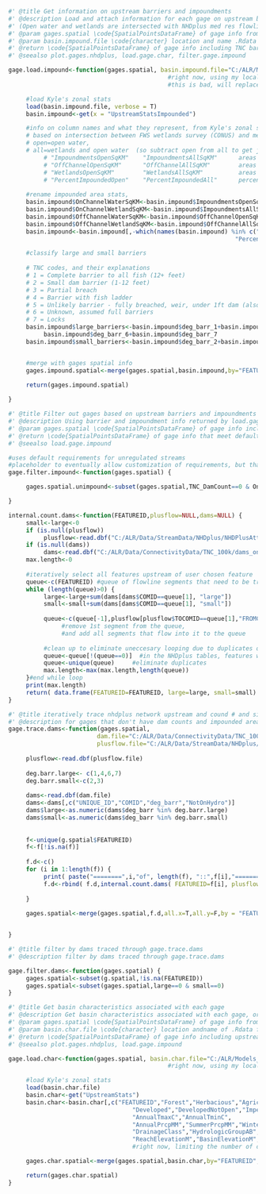 


```r

#' @title Get information on upstream barriers and impoundments
#' @description Load and attach information for each gage on upstream barriers and impoundments.  Uses TNC barrier inventory and FWS survey openwater and wetlands. 
#' (Open water and wetlands are intersected with NHDplus med res flowlines, to differentiate on- and off-network wetlands and waters)
#' @param gages.spatial \code{SpatialPointsDataFrame} of gage info from plot.gages.nhdplus()
#' @param basin.impound.file \code{character} location and name .Rdata file that contains UpstreamStatsImpounded, by NHDplus FEATUREID
#' @return \code{SpatialPointsDataFrame} of gage info including TNC barriers and area of wetlands and open water
#' @seealso plot.gages.nhdplus, load.gage.char, filter.gage.impound

gage.load.impound<-function(gages.spatial, basin.impound.file="C:/ALR/Models_from_others/Kyle/NH NY NHDplus basin zonal stats KO/NENY_CovariateData_Impoundments_2014-01-23.RData") {
                                             #right now, using my local directory as the defaults.  
                                             #this is bad, will replace later, blah blah blah.

     #load Kyle's zonal stats
     load(basin.impound.file, verbose = T)
     basin.impound<-get(x = "UpstreamStatsImpounded")

     #info on column names and what they represent, from Kyle's zonal stats
     # based on intersection between FWS wetlands survey (CONUS) and med rez flowlines 
     # open=open water, 
     # all=wetlands and open water  (so subtract open from all to get just wetlands...)
          # "ImpoundmentsOpenSqKM"    "ImpoundmentsAllSqKM"      areas intersecting w/ stream network 
          # "OffChannelOpenSqKM"      "OffChannelAllSqKM"        areas not intersecting w/ stream network
          # "WetlandsOpenSqKM"        "WetlandsAllSqKM"          areas in drainage area, whether or not on network (should be same as CONUS, but in area instead of %?)
          # "PercentImpoundedOpen"    "PercentImpoundedAll"      percentage of wetlands or open water that is on the stream network (should be able to derive from above)
     
     #rename impounded area stats, 
     basin.impound$OnChannelWaterSqKM<-basin.impound$ImpoundmentsOpenSqKM
     basin.impound$OnChannelWetlandSqKM<-basin.impound$ImpoundmentsAllSqKM-basin.impound$ImpoundmentsOpenSqKM
     basin.impound$OffChannelWaterSqKM<-basin.impound$OffChannelOpenSqKM
     basin.impound$OffChannelWetlandSqKM<-basin.impound$OffChannelAllSqKM-basin.impound$OffChannelOpenSqKM
     basin.impound<-basin.impound[,-which(names(basin.impound) %in% c("ImpoundmentsOpenSqKM","ImpoundmentsAllSqKM","WetlandsOpenSqKM","WetlandsAllSqKM",
                                                                "PercentImpoundedOpen","PercentImpoundedAll","OffChannelOpenSqKM","OffChannelAllSqKM"))]

     #classify large and small barriers
     
     # TNC codes, and their explanations
     # 1 = Complete barrier to all fish (12+ feet)
     # 2 = Small dam barrier (1-12 feet)
     # 3 = Partial breach
     # 4 = Barrier with fish ladder
     # 5 = Unlikely barrier - fully breached, weir, under 1ft dam (also COND=NO DAM or COND=REM or COND=DEL)
     # 6 = Unknown, assumed full barriers
     # 7 = Locks
     basin.impound$large_barriers<-basin.impound$deg_barr_1+basin.impound$deg_barr_4+
          basin.impound$deg_barr_6+basin.impound$deg_barr_7
     basin.impound$small_barriers<-basin.impound$deg_barr_2+basin.impound$deg_barr_3


     #merge with gages spatial info
     gages.impound.spatial<-merge(gages.spatial,basin.impound,by="FEATUREID",all.x=T,all.y=F,sort=F)

     return(gages.impound.spatial)
     
}


```

```r
#' @title Filter out gages based on upstream barriers and impoundments
#' @description Using barrier and impoundment info returned by load.gage.impound()
#' @param gages.spatial \code{SpatialPointsDataFrame} of gage info including column names "TNC_DamCount" and "OnChannelWaterSqKM"
#' @return \code{SpatialPointsDataFrame} of gage info that meet default barrier and impoundment criteria
#' @seealso load.gage.impound

#uses default requirements for unregulated streams
#placeholder to eventually allow customization of requirements, but that doesn't seem worth the time right now
gage.filter.impound<-function(gages.spatial) {

     gages.spatial.unimpound<-subset(gages.spatial,TNC_DamCount==0 & OnChannelWaterSqKM<.5)

}

```

```r

internal.count.dams<-function(FEATUREID,plusflow=NULL,dams=NULL) {
     small<-large<-0
     if (is.null(plusflow))
          plusflow<-read.dbf("C:/ALR/Data/StreamData/NHDplus/NHDPlusAttributes/0205/PlusFLow.dbf")
     if (is.null(dams))
          dams<-read.dbf("C:/ALR/Data/ConnectivityData/TNC_100k/dams_on_med_rez.dbf")
     max.length<-0
     
     #iteratively select all features upstream of user chosen feature
     queue<-c(FEATUREID) #queue of flowline segments that need to be traced upstream      
     while (length(queue)>0) {
          large<-large+sum(dams[dams$COMID==queue[1], "large"])
          small<-small+sum(dams[dams$COMID==queue[1], "small"])
          
          queue<-c(queue[-1],plusflow[plusflow$TOCOMID==queue[1],"FROMCOMID"]) 
               #remove 1st segment from the queue, 
               #and add all segments that flow into it to the queue
          
          #clean up to eliminate uneccesary looping due to duplicates or terminal headwater features
          queue<-queue[!(queue==0)]  #in the NHDplus tables, features with FROMCOMID==0 have no inflowing tribs
          queue<-unique(queue)     #eliminate duplicates
          max.length<-max(max.length,length(queue))          
     }#end while loop
     print(max.length)
     return( data.frame(FEATUREID=FEATUREID, large=large, small=small) )
}

#' @title iteratively trace nhdplus network upstream and cound # and size of dams
#' @description for gages that don't have dam counts and impounded area in basin characteristics only
gage.trace.dams<-function(gages.spatial, 
                         dam.file="C:/ALR/Data/ConnectivityData/TNC_100k/dams_on_med_rez.dbf", 
                         plusflow.file="C:/ALR/Data/StreamData/NHDplus/NHDPlusAttributes/0205/PlusFLow.dbf") {
          
     plusflow<-read.dbf(plusflow.file)
     
     deg.barr.large<- c(1,4,6,7)
     deg.barr.small<-c(2,3)
     
     dams<-read.dbf(dam.file)
     dams<-dams[,c("UNIQUE_ID","COMID","deg_barr","NotOnHydro")]
     dams$large<-as.numeric(dams$deg_barr %in% deg.barr.large)
     dams$small<-as.numeric(dams$deg_barr %in% deg.barr.small)
     
     
     f<-unique(g.spatial$FEATUREID)
     f<-f[!is.na(f)]
     
     f.d<-c()
     for (i in 1:length(f)) {
          print( paste("========",i,"of", length(f), "::",f[i],"=========" ))
          f.d<-rbind( f.d,internal.count.dams( FEATUREID=f[i], plusflow=plusflow, dams=dams ) )
     
     }
     
     gages.spatial<-merge(gages.spatial,f.d,all.x=T,all.y=F,by = "FEATUREID",sort = F)


}
```


```r
#' @title filter by dams traced through gage.trace.dams
#' @description filter by dams traced through gage.trace.dams

gage.filter.dams<-function(gages.spatial) {
     gages.spatial<-subset(g.spatial,!is.na(FEATUREID))
     gages.spatial<-subset(gages.spatial,large==0 & small==0)
}
```


```r

#' @title Get basin characteristics associated with each gage
#' @description Get basin characteristics associated with each gage, or more precisely, with the NHDplus stream reach each gage is plotted to.
#' @param gages.spatial \code{SpatialPointsDataFrame} of gage info from plot.gages.nhdplus()
#' @param basin.char.file \code{character} location andname of .Rdata file that contains UpstreamStats, by NHDplus FEATUREID
#' @return \code{SpatialPointsDataFrame} of gage info including upstream basin characteristics
#' @seealso plot.gages.nhdplus, load.gage.impound

gage.load.char<-function(gages.spatial, basin.char.file="C:/ALR/Models_from_others/Kyle/NH NY NHDplus basin zonal stats KO/NENY_CovariateData_2014-01-23.RData") {
                                             #right now, using my local directory as the defaults.  this is bad, will replace later.

     #load Kyle's zonal stats
     load(basin.char.file)
     basin.char<-get("UpstreamStats")
     basin.char<-basin.char[,c("FEATUREID","Forest","Herbacious","Agriculture",
                                   "Developed","DevelopedNotOpen","Impervious",
                                   "AnnualTmaxC","AnnualTminC",
                                   "AnnualPrcpMM","SummerPrcpMM","WinterPrcpMM",
                                   "DrainageClass","HydrologicGroupAB","HydrologicGroupCD","SurficialCoarseC","PercentSandy",
                                   "ReachElevationM","BasinElevationM","ReachSlopePCNT","BasinSlopePCNT","TotDASqKM")]
                                   #right now, limiting the number of columns, for readability. can change this later, once we figure out how basin char will be accessed

     gages.char.spatial<-merge(gages.spatial,basin.char,by="FEATUREID",all.x=T,all.y=F,sort=F)

     return(gages.char.spatial)
}
```
